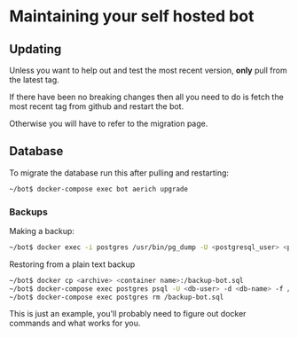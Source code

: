 
# Maintaining your self hosted bot

## Updating

Unless you want to help out and test the most recent version, **only** pull from the latest tag.

If there have been no breaking changes then all you need to do is fetch the most recent tag from github and restart the bot.

Otherwise you will have to refer to the migration page.

## Database

To migrate the database run this after pulling and restarting:

```bash
~/bot$ docker-compose exec bot aerich upgrade
```

### Backups

Making a backup:

```bash
~/bot$ docker exec -i postgres /usr/bin/pg_dump -U <postgresql_user> <postgresql_database> > postgres-backup.sql
```

Restoring from a plain text backup

```bash
~/bot$ docker cp <archive> <container name>:/backup-bot.sql
~/bot$ docker-compose exec postgres psql -U <db-user> -d <db-name> -f /backup-bot.sql
~/bot$ docker-compose exec postgres rm /backup-bot.sql
```

<Hint type="warn">
  This is just an example, you'll probably need to figure out docker commands
  and what works for you.
</Hint>
